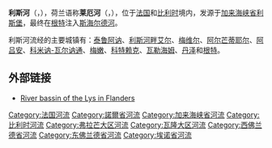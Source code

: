 {{about|一條歐洲河流|一條穿過愛丁堡的河流|利斯河 (蘇格蘭)}}
{{noteTA
|G1=法国地名
|G2=比利时地名
|G3=单位
}}
{{Infobox river
  | name              = 利斯河/莱厄河
  | native_name       = <small>{{native name|fr|Lys}}<br>{{native name|nl|Leie}}</small>
  | image             = Leie, Gent.jpg
  | image_caption     = 流经比利时[[根特|根特]]的莱厄河
  | pushpin_map       = France#Belgium
  | source1_location  = {{flag|Pas-de-Calais}}
  | mouth_location    = [[斯海尔德河|斯海尔德河]]
  | mouth_coordinates = {{coord|51|3|18|N|3|44|3|E|name=Scheldt-Lys|display=inline,title}}
  | progression       = {{RScheldt}}
  | subdivision_type1 = [[世界政區索引|国家]]
  | subdivision_name1 = {{BEL}}<br>{{FR}}
  | length            = {{convert|202|km|mi|abbr=on}}
  | source1_elevation = {{convert|115|m|ft|abbr=on}}
  | discharge1_avg    = 
  | basin_size        = 
}}
'''利斯河'''（{{lang-fr|Lys}}，{{IPA-fr|lis}}），荷兰语称'''莱厄河'''（{{lang-nl|Leie}}，{{IPA-nl|ˈlɛi̯ə|-|Nl-Leie.ogg}}），位于[[法国|法国]]和[[比利时|比利时]]境内，发源于[[加来海峡省|加来海峡省]][[利斯堡|利斯堡]]，最终在[[根特|根特]]注入[[斯海尔德河|斯海尔德河]]。

利斯河流经的主要城镇有：[[泰鲁阿讷|泰鲁阿讷]]、[[利斯河畔艾尔|利斯河畔艾尔]]、[[梅维尔|梅维尔]]、[[阿尔芒蒂耶尔|阿尔芒蒂耶尔]]、[[阿吕安|阿吕安]]、[[科米讷-瓦尔讷通|科米讷-瓦尔讷通]]、[[梅嫩|梅嫩]]、[[科特赖克|科特赖克]]、[[瓦勒海姆|瓦勒海姆]]、[[丹泽|丹泽]]和[[根特|根特]]。

== 外部链接 ==
*[https://web.archive.org/web/20080409214845/http://www.lin.vlaanderen.be/awz/waterstanden/hydra/images/aoso_leie04.gif River bassin of the Lys in Flanders]
{{commonscat|Lys (River)}}

{{France-geo-stub}}
{{Belgium-geo-stub}}
{{DEFAULTSORT:Lys}}
[[Category:法国河流|Category:法国河流]]
[[Category:諾爾省河流|Category:諾爾省河流]]
[[Category:加来海峡省河流|Category:加来海峡省河流]]
[[Category:比利时河流|Category:比利时河流]]
[[Category:弗拉芒大区河流|Category:弗拉芒大区河流]]
[[Category:瓦隆大区河流|Category:瓦隆大区河流]]
[[Category:西佛兰德省河流|Category:西佛兰德省河流]]
[[Category:东佛兰德省河流|Category:东佛兰德省河流]]
[[Category:埃诺省河流|Category:埃诺省河流]]
